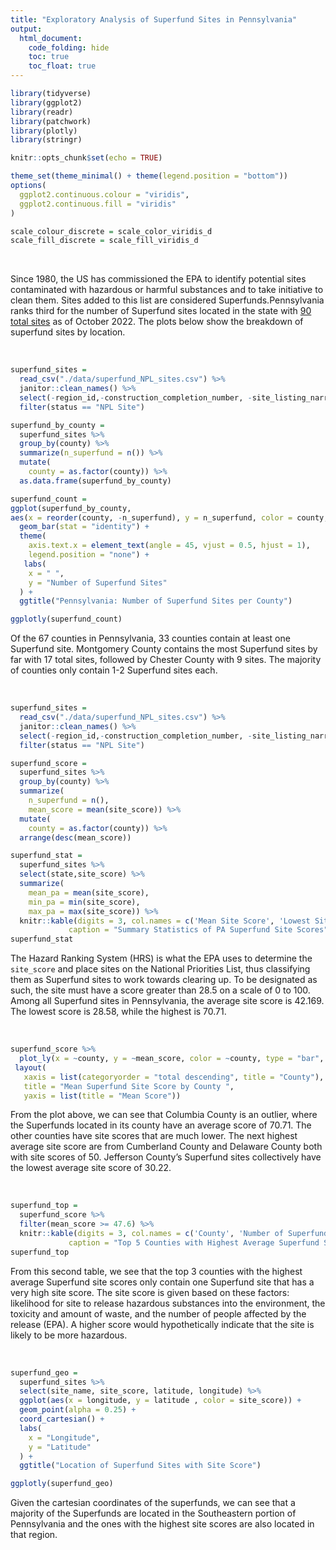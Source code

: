 ```yaml
---
title: "Exploratory Analysis of Superfund Sites in Pennsylvania"
output: 
  html_document:
    code_folding: hide
    toc: true
    toc_float: true
---
```


```r
library(tidyverse)
library(ggplot2)
library(readr)
library(patchwork)
library(plotly)
library(stringr)

knitr::opts_chunk$set(echo = TRUE)

theme_set(theme_minimal() + theme(legend.position = "bottom"))
options(
  ggplot2.continuous.colour = "viridis",
  ggplot2.continuous.fill = "viridis"
)

scale_colour_discrete = scale_color_viridis_d
scale_fill_discrete = scale_fill_viridis_d
```
<style type="text/css">

h1.title {
  text-align: center;
}

</style>

&nbsp;

Since 1980, the US has commissioned the EPA to identify potential sites contaminated with hazardous or harmful substances and to take initiative to clean them. Sites added to this list are considered Superfunds.Pennsylvania ranks third for the number of Superfund sites located in the state with [90 total sites](https://www.statista.com/statistics/1147665/number-of-hazardous-waste-sites-in-the-united-states/#:~:text=New%20Jersey%20is%20home%20to,or%20%22Superfund%22%20was%20passed.) as of October 2022. The plots below show the breakdown of superfund sites by location. 

&nbsp;

```r
superfund_sites =
  read_csv("./data/superfund_NPL_sites.csv") %>% 
  janitor::clean_names() %>% 
  select(-region_id,-construction_completion_number, -site_listing_narrative, -site_progress_profile, -ends_with("notice"), -restoration_fr_notice_jumper_page, -noid_date, -deletion_date) %>% 
  filter(status == "NPL Site")

superfund_by_county =
  superfund_sites %>% 
  group_by(county) %>% 
  summarize(n_superfund = n()) %>% 
  mutate(
    county = as.factor(county)) %>%
  as.data.frame(superfund_by_county)

superfund_count =
ggplot(superfund_by_county,
aes(x = reorder(county, -n_superfund), y = n_superfund, color = county, fill = county)) + 
  geom_bar(stat = "identity") +
  theme(
    axis.text.x = element_text(angle = 45, vjust = 0.5, hjust = 1),
    legend.position = "none") +
   labs(
    x = " ",
    y = "Number of Superfund Sites"
  ) +
  ggtitle("Pennsylvania: Number of Superfund Sites per County")

ggplotly(superfund_count)
```
Of the 67 counties in Pennsylvania, 33 counties contain at least one Superfund site. Montgomery County contains the most Superfund sites by far with 17 total sites, followed by Chester County with 9 sites. The majority of counties only contain 1-2 Superfund sites each. 

&nbsp;

```r
superfund_sites =
  read_csv("./data/superfund_NPL_sites.csv") %>% 
  janitor::clean_names() %>% 
  select(-region_id,-construction_completion_number, -site_listing_narrative, -site_progress_profile, -ends_with("notice"), -restoration_fr_notice_jumper_page, -noid_date, -deletion_date) %>% 
  filter(status == "NPL Site")

superfund_score =
  superfund_sites %>% 
  group_by(county) %>% 
  summarize(
    n_superfund = n(),
    mean_score = mean(site_score)) %>% 
  mutate(
    county = as.factor(county)) %>%
  arrange(desc(mean_score)) 

superfund_stat = 
  superfund_sites %>%
  select(state,site_score) %>%
  summarize(
    mean_pa = mean(site_score), 
    min_pa = min(site_score),
    max_pa = max(site_score)) %>%
  knitr::kable(digits = 3, col.names = c('Mean Site Score', 'Lowest Site Score', 'Highest Site Score'),
             caption = "Summary Statistics of PA Superfund Site Scores")
superfund_stat
```
The Hazard Ranking System (HRS) is what the EPA uses to determine the `site_score` and place sites on the National Priorities List, thus classifying them as Superfund sites to work towards clearing up. To be designated as such, the site must have a score greater than 28.5 on a scale of 0 to 100. Among all Superfund sites in Pennsylvania, the average site score is 42.169. The lowest score is 28.58, while the highest is 70.71. 

&nbsp;

```r

superfund_score %>% 
  plot_ly(x = ~county, y = ~mean_score, color = ~county, type = "bar", colors = "viridis") %>%
 layout(
   xaxis = list(categoryorder = "total descending", title = "County"),
   title = "Mean Superfund Site Score by County ",
   yaxis = list(title = "Mean Score"))

```
From the plot above, we can see that Columbia County is an outlier, where the Superfunds located in its county have an average score of 70.71. The other counties have site scores that are much lower. The next highest average site score are from Cumberland County and Delaware County both with site scores of 50. Jefferson County's Superfund sites collectively have the lowest average site score of 30.22. 

&nbsp;

```r
superfund_top =
  superfund_score %>% 
  filter(mean_score >= 47.6) %>%
  knitr::kable(digits = 3, col.names = c('County', 'Number of Superfunds', 'Mean Site Score'),
             caption = "Top 5 Counties with Highest Average Superfund Score")
superfund_top
```
From this second table, we see that the top 3 counties with the highest average Superfund site scores only contain one Superfund site that has a very high site score. The site score is given based on these factors: likelihood for site to release hazardous substances into the environment, the toxicity and amount of waste, and the number of people affected by the release (EPA). A higher score would hypothetically indicate that the site is likely to be more hazardous.

&nbsp;


```r
superfund_geo =
  superfund_sites %>% 
  select(site_name, site_score, latitude, longitude) %>% 
  ggplot(aes(x = longitude, y = latitude , color = site_score)) +
  geom_point(alpha = 0.25) +
  coord_cartesian() +
  labs(
    x = "Longitude",
    y = "Latitude"
  ) +
  ggtitle("Location of Superfund Sites with Site Score")

ggplotly(superfund_geo)
```
Given the cartesian coordinates of the superfunds, we can see that a majority of the Superfunds are located in the Southeastern portion of Pennsylvania and the ones with the highest site scores are also located in that region. 

&nbsp;



